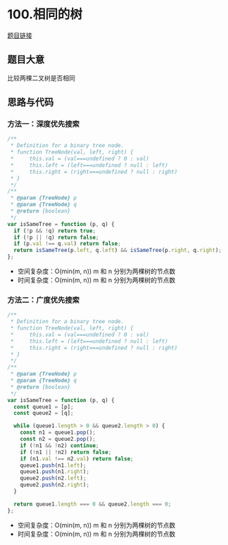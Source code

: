 # 100.相同的树

[题目链接](https://leetcode.cn/problems/same-tree/description/)

## 题目大意

比较两棵二叉树是否相同

## 思路与代码

### 方法一：深度优先搜索

```js
/**
 * Definition for a binary tree node.
 * function TreeNode(val, left, right) {
 *     this.val = (val===undefined ? 0 : val)
 *     this.left = (left===undefined ? null : left)
 *     this.right = (right===undefined ? null : right)
 * }
 */
/**
 * @param {TreeNode} p
 * @param {TreeNode} q
 * @return {boolean}
 */
var isSameTree = function (p, q) {
  if (!p && !q) return true;
  if (!p || !q) return false;
  if (p.val !== q.val) return false;
  return isSameTree(p.left, q.left) && isSameTree(p.right, q.right);
};
```

- 空间复杂度：O(min(m, n)) m 和 n 分别为两棵树的节点数
- 时间复杂度：O(min(m, n)) m 和 n 分别为两棵树的节点数

### 方法二：广度优先搜索

```js
/**
 * Definition for a binary tree node.
 * function TreeNode(val, left, right) {
 *     this.val = (val===undefined ? 0 : val)
 *     this.left = (left===undefined ? null : left)
 *     this.right = (right===undefined ? null : right)
 * }
 */
/**
 * @param {TreeNode} p
 * @param {TreeNode} q
 * @return {boolean}
 */
var isSameTree = function (p, q) {
  const queue1 = [p];
  const queue2 = [q];

  while (queue1.length > 0 && queue2.length > 0) {
    const n1 = queue1.pop();
    const n2 = queue2.pop();
    if (!n1 && !n2) continue;
    if (!n1 || !n2) return false;
    if (n1.val !== n2.val) return false;
    queue1.push(n1.left);
    queue1.push(n1.right);
    queue2.push(n2.left);
    queue2.push(n2.right);
  }

  return queue1.length === 0 && queue2.length === 0;
};
```

- 空间复杂度：O(min(m, n)) m 和 n 分别为两棵树的节点数
- 时间复杂度：O(min(m, n)) m 和 n 分别为两棵树的节点数
